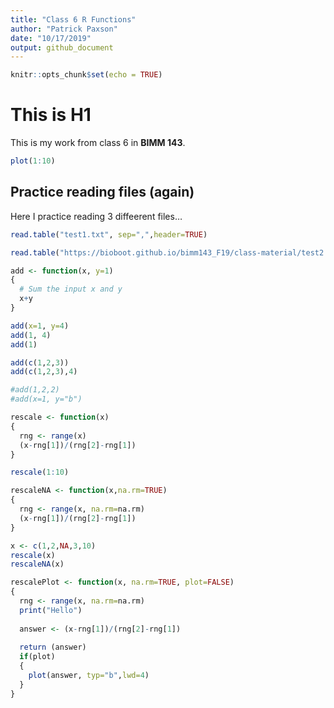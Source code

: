 ```yaml
---
title: "Class 6 R Functions"
author: "Patrick Paxson"
date: "10/17/2019"
output: github_document
---
```


```r
knitr::opts_chunk$set(echo = TRUE)
```

# This is H1
This is my work from class 6 in **BIMM 143**.

``` r
plot(1:10)
```

## Practice reading files (again)

Here I practice reading 3 diffeerent files...

```r
read.table("test1.txt", sep=",",header=TRUE)
```

```r
read.table("https://bioboot.github.io/bimm143_F19/class-material/test2.txt", sep="$", header=TRUE)
```

```r
add <- function(x, y=1)
{
  # Sum the input x and y
  x+y
}

add(x=1, y=4)
add(1, 4)
add(1)

add(c(1,2,3))
add(c(1,2,3),4)

#add(1,2,2)
#add(x=1, y="b")
```

```r
rescale <- function(x)
{
  rng <- range(x)
  (x-rng[1])/(rng[2]-rng[1])
}

rescale(1:10)

rescaleNA <- function(x,na.rm=TRUE)
{
  rng <- range(x, na.rm=na.rm)
  (x-rng[1])/(rng[2]-rng[1])
}

x <- c(1,2,NA,3,10)
rescale(x)
rescaleNA(x)

rescalePlot <- function(x, na.rm=TRUE, plot=FALSE)
{
  rng <- range(x, na.rm=na.rm)
  print("Hello")
  
  answer <- (x-rng[1])/(rng[2]-rng[1])
  
  return (answer)
  if(plot)
  {
    plot(answer, typ="b",lwd=4)
  }
}
```
